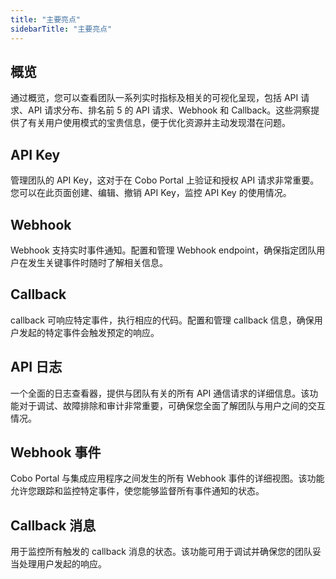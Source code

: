 ```yaml
---
title: "主要亮点"
sidebarTitle: "主要亮点"
---
```


## 概览
通过概览，您可以查看团队一系列实时指标及相关的可视化呈现，包括 API 请求、API 请求分布、排名前 5 的 API 请求、Webhook 和 Callback。这些洞察提供了有关用户使用模式的宝贵信息，便于优化资源并主动发现潜在问题。

## API Key
管理团队的 API Key，这对于在 Cobo Portal 上验证和授权 API 请求非常重要。您可以在此页面创建、编辑、撤销 API Key，监控 API Key 的使用情况。

## Webhook
Webhook 支持实时事件通知。配置和管理 Webhook endpoint，确保指定团队用户在发生关键事件时随时了解相关信息。

## Callback
callback 可响应特定事件，执行相应的代码。配置和管理 callback 信息，确保用户发起的特定事件会触发预定的响应。

## API 日志
一个全面的日志查看器，提供与团队有关的所有 API 通信请求的详细信息。该功能对于调试、故障排除和审计非常重要，可确保您全面了解团队与用户之间的交互情况。

## Webhook 事件
Cobo Portal 与集成应用程序之间发生的所有 Webhook 事件的详细视图。该功能允许您跟踪和监控特定事件，使您能够监督所有事件通知的状态。

## Callback 消息
用于监控所有触发的 callback 消息的状态。该功能可用于调试并确保您的团队妥当处理用户发起的响应。